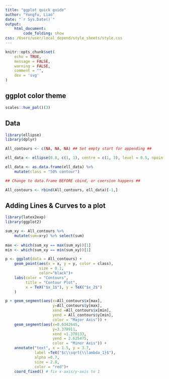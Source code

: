 ```yaml
---
title: "ggplot quick guide"
author: "Yongfu, Liao"
date: "`r Sys.Date()`"
output: 
    html_document:
        code_folding: show
css: /Users/user/local_depend/style_sheets/style.css
---
```


```r
knitr::opts_chunk$set(
	echo = TRUE,
	message = FALSE,
	warning = FALSE,
	comment = "",
	dev = 'svg'
)
```


ggplot color theme
--------------------------------
```r
scales::hue_pal()(3)
```


Data 
----------------------------------
```r
library(ellipse)
library(dplyr)

All_contours <- c(NA, NA, NA) ## Set empty start for appending ##

ell_data <- ellipse(0.8, c(1, 1), centre = c(1, 3), level = 0.5, npoints = 800) ## npoints: bigger contours with more points ##

ell_data <- as.data.frame(ell_data) %>%
    mutate(class = "50% contour")

## Change to data.frame BEFORE cbind, or coersion happens ##

All_contours <- rbind(All_contours, ell_data)[-1,]
```


Adding Lines & Curves to a plot
-------------------------------------

```r
library(latex2exp)
library(ggplot2)

sum_xy <- All_contours %>%
    mutate(sum=x+y) %>% select(sum)
    
max <- which(sum_xy == max(sum_xy))[1]
min <- which(sum_xy == min(sum_xy))[1]

p <- ggplot(data = All_contours) +
    geom_point(aes(x = x, y = y, color = class),
               size = 0.1,
               color="black")+
    labs(color = "Contours", 
         title = "Contour Plot",
         x = TeX("$x_1$"), y = TeX("$x_2$")
    )

p + geom_segment(aes(x=All_contours$x[max], 
                     y=All_contours$y[max], 
                     xend =All_contours$x[min], 
                     yend = All_contours$y[min], 
                     color = "Major Axis")) +
    geom_segment(aes(x=0.6342645, 
                     y=3.378911, 
                     xend =1.370133, 
                     yend = 2.625475, 
                     color = "Minor Axis")) +
    annotate("text", x = 1.5, y = 3.7, 
             label =TeX("$c\\sqrt{\\lambda_1}$"),
             alpha =0.7,
             size = 2.8,
             color = "red")+
    coord_fixed() # fix x-axis/y-axis to 1
```


